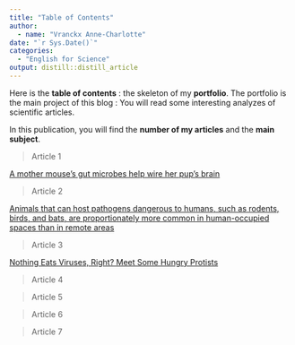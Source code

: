 ```yaml
---
title: "Table of Contents"
author:
  - name: "Vranckx Anne-Charlotte" 
date: "`r Sys.Date()`"
categories:
  - "English for Science"
output: distill::distill_article
---
```


Here is the **table of contents** : the skeleton of my **portfolio**. The portfolio is the main project of this blog : You will read some interesting analyzes of scientific articles. 

In this publication, you will find the **number of my articles** and the **main subject**.


>Article 1

[A mother mouse’s gut microbes help wire her pup’s brain](https://annecharlottevranckx.github.io/anne-charlotte-anne-charlotte_blog/posts/article1/)

>Article 2

[Animals that can host pathogens dangerous to humans, such as rodents, birds, and bats, are proportionately more common in human-occupied spaces than in remote areas](https://annecharlottevranckx.github.io/anne-charlotte-anne-charlotte_blog/posts/article2/)

>Article 3

[Nothing Eats Viruses, Right? Meet Some Hungry Protists](https://annecharlottevranckx.github.io/anne-charlotte-anne-charlotte_blog/posts/article3/)

>Article 4

>Article 5

>Article 6

>Article 7
